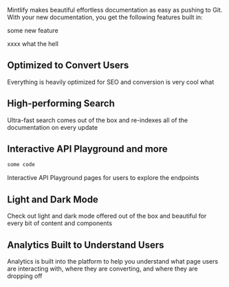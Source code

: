 Mintlify makes beautiful effortless documentation as easy as pushing to Git. With your new documentation, you get the following features built in:

some new feature

xxxx what the hell

## Optimized to Convert Users

Everything is heavily optimized for SEO and conversion is very cool what

## High-performing Search

Ultra-fast search comes out of the box and re-indexes all of the documentation on every update

## Interactive API Playground and more

```js
some code
```

Interactive API Playground pages for users to explore the endpoints

## Light and Dark Mode

Check out light and dark mode offered out of the box and beautiful for every bit of content and components

## Analytics Built to Understand Users

Analytics is built into the platform to help you understand what page users are interacting with, where they are converting, and where they are dropping off
